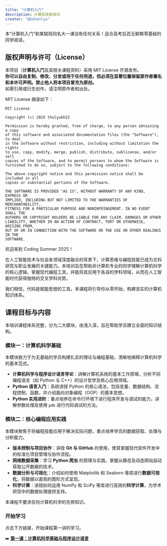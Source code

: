 ```yaml
---
title: "计算机入门"
description: 计算机技能培训
creator: "@bohanlyu"
---
```


:::{.callout-tip}
本“计算机入门”和某姚班同名大一课没有任何关系！适合高考后百无聊赖零基础的同学阅读。
:::

## 版权声明与许可（License）

本项目（**计算机入门**及其相关课程资料）采用 MIT License 开源发布。  
**你可以自由复制、修改、分发或用于任何用途，但必须在显著位置保留原作者署名和本许可声明。禁止他人将本项目冒充为原创。**  
如需引用或衍生创作，请注明原作者和出处。

MIT License 摘录如下：

```text
MIT License

Copyright (c) 2025 thulyubh22

Permission is hereby granted, free of charge, to any person obtaining a copy
of this software and associated documentation files (the "Software"), to deal
in the Software without restriction, including without limitation the rights
to use, copy, modify, merge, publish, distribute, sublicense, and/or sell
copies of the Software, and to permit persons to whom the Software is
furnished to do so, subject to the following conditions:

The above copyright notice and this permission notice shall be included in all
copies or substantial portions of the Software.

THE SOFTWARE IS PROVIDED "AS IS", WITHOUT WARRANTY OF ANY KIND, EXPRESS OR
IMPLIED, INCLUDING BUT NOT LIMITED TO THE WARRANTIES OF MERCHANTABILITY,
FITNESS FOR A PARTICULAR PURPOSE AND NONINFRINGEMENT. IN NO EVENT SHALL THE
AUTHORS OR COPYRIGHT HOLDERS BE LIABLE FOR ANY CLAIM, DAMAGES OR OTHER
LIABILITY, WHETHER IN AN ACTION OF CONTRACT, TORT OR OTHERWISE, ARISING FROM,
OUT OF OR IN CONNECTION WITH THE SOFTWARE OR THE USE OR OTHER DEALINGS IN THE
SOFTWARE.
```

:::{.callout-tip}
欢迎来到 Coding Summer 2025！
:::

在人工智能技术与社会各领域深度融合的背景下，计算思维与编程技能已成为文科研究与职业发展的关键能力。本培训旨在帮助非计算机专业的同学理解计算机科学的核心逻辑，掌握现代编程工具，并能将其应用于各自的学科领域，从而在人工智能时代获得独特的交叉学科优势。

我们相信，代码是赋能思想的工具。本课程将引导你从零开始，构建坚实的计算机知识体系。

## **课程目标与内容**

本培训课程体系完整，分为二大模块，由浅入深，旨在帮助学员建立全面的知识结构。

### **模块一：计算机科学基础**

本模块致力于为无基础的学员构建扎实的理论与编程基础，清晰地阐释计算机科学的基本范式。

  * **计算机科学与程序设计语言导论**：讲解计算机系统的基本工作原理，分析不同编程语言（如 Python 与 C++）的设计哲学及核心应用领域。
  * **Python 语言入门**：系统讲授 Python 的核心语法，包括变量、数据结构、流程控制、函数，并介绍面向对象编程（OOP）的基本思想。
  * **Python 实用进阶**：重点培养在命令行环境下进行程序开发与调试的能力，讲解参数处理及使用 `pdb` 进行代码调试的方法。


### **模块二：核心编程应用实践**

本模块聚焦于将编程技能应用于解决实际问题，重点培养学员的数据获取、处理与分析能力。

  * **版本控制与项目协作**：讲授 **Git 与 GitHub** 的使用，使其掌握现代软件开发中的标准化项目管理与协作流程。
  * **网络数据采集**：学习 **Python 爬虫** 的原理与实践，掌握从静态及动态网站自动获取公开数据的技术。
  * **数据分析与可视化**：介绍如何使用 Matplotlib 和 Seaborn 等库进行**数据可视化**，将数据以直观的图形方式呈现。
  * **科学计算**：讲授如何运用 NumPy 和 SciPy 等库进行高效的**科学计算**，为学术研究中的数据处理提供支持。

:::{.callout-tip}
本课程不要求任何计算机科学的先修知识。
:::

### **开始学习**

点击下方链接，开始课程第一讲的学习。

➡️ **[第一课：计算机科学基础与程序设计语言](Lessons/lesson1.qmd)**
